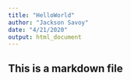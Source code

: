 ```yaml
---
title: "HelloWorld"
author: "Jackson Savoy"
date: "4/21/2020"
output: html_document
---
```


## This is a markdown file